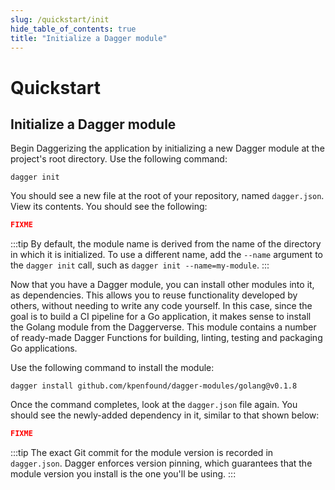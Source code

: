 ```yaml
---
slug: /quickstart/init
hide_table_of_contents: true
title: "Initialize a Dagger module"
---
```


# Quickstart

## Initialize a Dagger module

Begin Daggerizing the application by initializing a new Dagger module at the project's root directory. Use the following command:

```shell
dagger init
```

You should see a new file at the root of your repository, named `dagger.json`. View its contents. You should see the following:

```json
FIXME
```

:::tip
By default, the module name is derived from the name of the directory in which it is initialized. To use a different name, add the `--name` argument to the `dagger init` call, such as `dagger init --name=my-module`.
:::

Now that you have a Dagger module, you can install other modules into it, as dependencies. This allows you to reuse functionality developed by others, without needing to write any code yourself. In this case, since the goal is to build a CI pipeline for a Go application, it makes sense to install the Golang module from the Daggerverse. This module contains a number of ready-made Dagger Functions for building, linting, testing and packaging Go applications.

Use the following command to install the module:

```shell
dagger install github.com/kpenfound/dagger-modules/golang@v0.1.8
```

Once the command completes, look at the `dagger.json` file again. You should see the newly-added dependency in it, similar to that shown below:

```json
FIXME
```

:::tip
The exact Git commit for the module version is recorded in `dagger.json`. Dagger enforces version pinning, which guarantees that the module version you install is the one you'll be using.
:::
